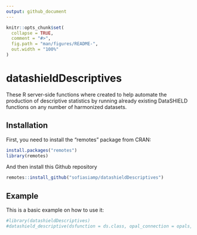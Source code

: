 ```yaml
---
output: github_document
---
```


<!-- README.md is generated from README.Rmd. Please edit that file -->

```r
knitr::opts_chunk$set(
  collapse = TRUE,
  comment = "#>",
  fig.path = "man/figures/README-",
  out.width = "100%"
)
```

# datashieldDescriptives

<!-- badges: start -->
<!-- badges: end -->

These R server-side functions where created to help automate the production of descriptive statistics by running already existing DataSHIELD functions on any number of harmonized datasets.

## Installation

First, you need to install the "remotes" package from CRAN:
``` r
install.packages("remotes")
library(remotes)
```
And then install this Github repository
``` r
remotes::install_github("sofiasiamp/datashieldDescriptives")
```

## Example

This is a basic example on how to use it:

```r
#library(datashieldDescriptives)
#datashield_descriptive(dsfunction = ds.class, opal_connection = opals, df = "D")
```
